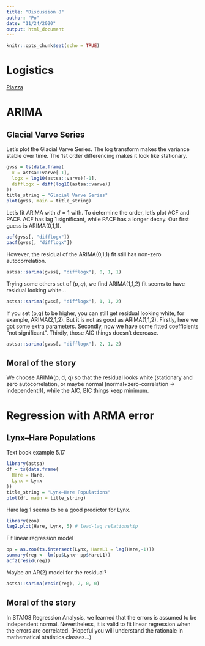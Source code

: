 ```yaml
---
title: "Discussion 8"
author: "Po"
date: "11/24/2020"
output: html_document
---
```


```r
knitr::opts_chunk$set(echo = TRUE)
```

# Logistics

[Piazza](https://piazza.com/uc_davis/fall2020/sta137/home)

# ARIMA

## Glacial Varve Series

Let's plot the Glacial Varve Series. The log transform makes the variance stable over time. The 1st order differencing makes it look like stationary.
```r
gvss = ts(data.frame(
  x = astsa::varve[-1],
  logx = log10(astsa::varve)[-1],
  difflogx = diff(log10(astsa::varve))
))
title_string = "Glacial Varve Series"
plot(gvss, main = title_string)
```

Let's fit ARIMA with $d = 1$ with. To determine the order, let's plot ACF and PACF. ACF has lag 1 significant, while PACF has a longer decay. Our first guess is ARIMA(0,1,1).
```r
acf(gvss[, "difflogx"])
pacf(gvss[, "difflogx"])
```

However, the residual of the ARIMA(0,1,1) fit still has non-zero autocorrelation.
```r
astsa::sarima(gvss[, "difflogx"], 0, 1, 1)
```

Trying some others set of $(p,q)$, we find ARIMA(1,1,2) fit seems to have residual looking white...
```r
astsa::sarima(gvss[, "difflogx"], 1, 1, 2)
```

If you set (p,q) to be higher, you can still get residual looking white, for example, ARIMA(2,1,2). But it is not as good as ARIMA(1,1,2). Firstly, here we got some extra parameters. Secondly, now we have some fitted coefficients "not significant". Thirdly, those AIC things doesn't decrease.
```r
astsa::sarima(gvss[, "difflogx"], 2, 1, 2)
```

## Moral of the story

We choose ARIMA(p, d, q) so that the residual looks white (stationary and zero autocorrelation, or maybe normal (normal+zero-correlation => independent!)), while the AIC, BIC things keep minimum. 


# Regression with ARMA error

## Lynx–Hare Populations
Text book example 5.17
```r
library(astsa)
df = ts(data.frame(
  Hare = Hare,
  Lynx = Lynx
))
title_string = "Lynx–Hare Populations"
plot(df, main = title_string)
```

Hare lag 1 seems to be a good predictor for Lynx.
```r
library(zoo)
lag2.plot(Hare, Lynx, 5) # lead-lag relationship
```

Fit linear regression model
```r
pp = as.zoo(ts.intersect(Lynx, HareL1 = lag(Hare,-1)))
summary(reg <- lm(pp$Lynx~ pp$HareL1))
acf2(resid(reg))
```

Maybe an AR(2) model for the residual?
```r
astsa::sarima(resid(reg), 2, 0, 0)
```

## Moral of the story

In STA108 Regression Analysis, we learned that the errors is assumed to be independent normal. Nevertheless, it is valid to fit linear regression when the errors are correlated. (Hopeful you will understand the rationale in mathematical statistics classes...)

